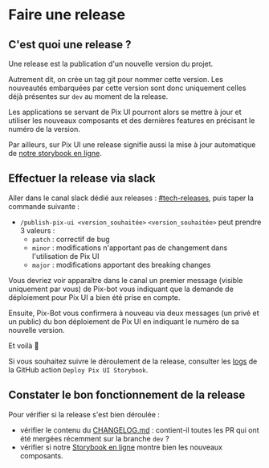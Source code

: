 
<Meta title="Développement/Faire une release" />

# Faire une release

## C'est quoi une release ?

Une release est la publication d'un nouvelle version du projet.

Autrement dit, on crée un tag git pour nommer cette version. Les nouveautés embarquées par cette version sont donc
uniquement celles déjà présentes sur `dev` au moment de la release.

Les applications se servant de Pix UI pourront alors se mettre à jour et utiliser les nouveaux composants et des
dernières features en précisant le numéro de la version.

Par ailleurs, sur Pix UI une release signifie aussi la mise à jour automatique de [notre storybook en ligne](https://ui.pix.fr/).

## Effectuer la release via slack

Aller dans le canal slack dédié aux releases : [#tech-releases](https://1024pix.slack.com/archives/CVAMDQYHY), puis taper la commande suivante :

- `/publish-pix-ui <version_souhaitée>`
  `<version_souhaitée>` peut prendre 3 valeurs :
  - `patch` : correctif de bug
  - `minor` : modifications n'apportant pas de changement dans l'utilisation de Pix UI
  - `major` : modifications apportant des breaking changes

Vous devriez voir apparaître dans le canal un premier message (visible uniquement par vous) de Pix-bot vous indiquant
que la demande de déploiement pour Pix UI a bien été prise en compte.

Ensuite, Pix-Bot vous confirmera à nouveau via deux messages (un privé et un public) du bon déploiement de Pix UI en
indiquant le numéro de sa nouvelle version.

Et voilà 🎉

Si vous souhaitez suivre le déroulement de la release, consulter les [logs](https://github.com/1024pix/pix-ui/actions/workflows/deploy-storybook.yml)
de la GitHub action `Deploy Pix UI Storybook`.

## Constater le bon fonctionnement de la release

Pour vérifier si la release s'est bien déroulée :

- vérifier le contenu du [CHANGELOG.md](../CHANGELOG.md) : contient-il toutes les PR qui ont été mergées récemment sur la branche `dev` ?
- vérifier si notre [Storybook en ligne](https://1024pix.github.io/pix-ui/) montre bien les nouveaux composants.
